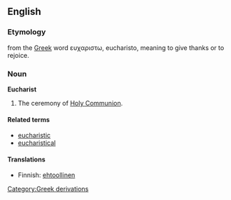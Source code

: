 ==English==
===Etymology===
from the [[Greek]] word ευχαριστω, eucharisto, meaning to give thanks or to rejoice.
===Noun===
'''Eucharist'''

# The ceremony of [[Holy Communion]].

====Related terms====
*[[eucharistic]]
*[[eucharistical]]

====Translations====
*Finnish: [[ehtoollinen]]
[[Category:Greek derivations]]